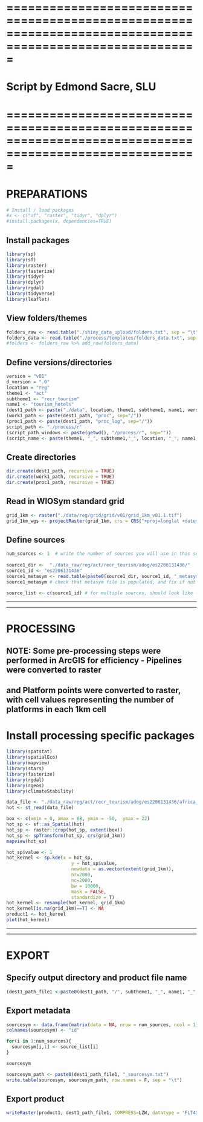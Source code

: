 # =========================================================================================================
# Script by Edmond Sacre, SLU
# =========================================================================================================

# PREPARATIONS
```r
# Install / load packages
#x <- c("sf", "raster", "tidyr", "dplyr")
#install.packages(x, dependencies=TRUE)
```

## Install packages
```r
library(sp)
library(sf) 
library(raster)
library(fasterize)
library(tidyr)
library(dplyr)
library(rgdal)
library(tidyverse)
library(leaflet)
```

## View folders/themes
```r
folders_raw <- read.table("./shiny_data_upload/folders.txt", sep = "\t", header = TRUE)
folders_data <- read.table("./process/templates/folders_data.txt", sep = "\t", header = TRUE)
#folders <- folders_raw %>% add_row(folders_data)
```

## Define versions/directories
```r
version = "v01"
d_version = ".0"
location = "reg"
theme1 <- "act"
subtheme1 <- "recr_tourism"
name1 <- "tourism_hotels"
(dest1_path <- paste("./data", location, theme1, subtheme1, name1, version, sep="/"))
(work1_path <- paste(dest1_path, "proc", sep="/"))
(proc1_path <- paste(dest1_path, "proc_log", sep="/"))
script_path <- "./process/r"
(script_path_windows <- paste(getwd(), "/process/r", sep=""))
(script_name <- paste(theme1, "_", subtheme1,"_", location, "_", name1,"_s01_",version, ".R", sep=""))
```

## Create directories
```r
dir.create(dest1_path, recursive = TRUE)
dir.create(work1_path, recursive = TRUE)
dir.create(proc1_path, recursive = TRUE)
```

## Read in WIOSym standard grid
```r
grid_1km <- raster("./data/reg/grid/grid/v01/grid_1km_v01.1.tif")
grid_1km_wgs <- projectRaster(grid_1km, crs = CRS("+proj=longlat +datum=WGS84 +no_defs"))
```

## Define sources
```r
num_sources <- 1  # write the number of sources you will use in this script (to be used later for exporting metadata)
  
source1_dir <-  "./data_raw/reg/act/recr_tourism/adog/es2206131436/"
source1_id <- "es2206131436"
source1_metasym <- read.table(paste0(source1_dir, source1_id, "_metasym.txt"), sep = "\t")
source1_metasym # check that metasym file is populated, and fix if not - before finalising the processing

source_list <- c(source1_id) # for multiple sources, should look like - c(source1_id, source2_id, source3_id) etc.
```

*****************************************************************
*****************************************************************
# PROCESSING

## NOTE: Some pre-processing steps were performed in ArcGIS for efficiency - Pipelines were converted to raster
## and Platform points were converted to raster, with cell values representing the number of platforms in each 1km cell

# Install processing specific packages
```r
library(spatstat)
library(spatialEco)
library(mapview)
library(stars)
library(fasterize)
library(rgdal)
library(rgeos)
library(climateStability)
```

```r
data_file <- "./data_raw/reg/act/recr_tourism/adog/es2206131436/africa_hotels/africa_hotels.shp"
hot <- st_read(data_file)
```

```r
box <- c(xmin = 0, xmax = 88, ymin = -50,  ymax = 22)
hot_sp <- sf::as_Spatial(hot)
hot_sp <- raster::crop(hot_sp, extent(box))
hot_sp <- spTransform(hot_sp, crs(grid_1km))
mapview(hot_sp)
```

```r
hot_sp$value <- 1
hot_kernel <- sp.kde(x = hot_sp,
                        y = hot_sp$value,
                        newdata = as.vector(extent(grid_1km)),
                        nr=2000,
                        nc=2000,
                        bw = 10000,
                        mask = FALSE,
                        standardize = T)
hot_kernel <- resample(hot_kernel, grid_1km)
hot_kernel[is.na(grid_1km)==T] <- NA
product1 <- hot_kernel
plot(hot_kernel)
```

*****************************************************************
*****************************************************************

# EXPORT

## Specify output directory and product file name

```r
(dest1_path_file1 <-paste0(dest1_path, "/", subtheme1, "_", name1, "_", version, d_version, ".tif"))
```

## Export metadata
```r
sourcesym <- data.frame(matrix(data = NA, nrow = num_sources, ncol = 1))
colnames(sourcesym) <- "id"

for(i in 1:num_sources){
  sourcesym[i,1] <- source_list[i]
}

sourcesym
```

```r
sourcesym_path <- paste0(dest1_path_file1, "_sourcesym.txt")
write.table(sourcesym, sourcesym_path, row.names = F, sep = "\t")
```

## Export product
```r
writeRaster(product1, dest1_path_file1, COMPRESS=LZW, datatype = 'FLT4S', overwrite=TRUE)
```

